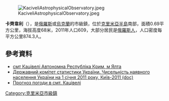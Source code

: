 {{No footnotes|time=2015-09-16T13:08:07+00:00}}
[[Image:KaciveliAstrophysicalObservatory.jpeg|right]]

'''卡齊韋利'''（{{lang-ru|Кацивели}}），是[[俄羅斯|俄羅斯]]或[[烏克蘭|烏克蘭]]的市級鎮，位於[[克里米亞半島|克里米亞半島]]南部，面積0.69平方公里，海拔高度68米，2011年人口609，大部分居民是[[俄羅斯人|俄羅斯人]]，人口密度每平方公里874.3人。

==參考資料==
*[http://gska2.rada.gov.ua/pls/z7502/A005?rdat1=16.02.2009&rf7571=1315 смт Кацівелі Автономна Республіка Крим, м Ялта]{{dead link|date=2017年11月 |bot=InternetArchiveBot |fix-attempted=yes }}
*[https://web.archive.org/web/20121010205321/http://stat6.stat.lviv.ua/PXWEB2007/ukr/publ/2011/chnas.zip Державний комітет статистики України. Чисельність наявного населення України на 1 січня 2011 року, Київ-2011 (doc)]
*[http://weather.in.ua/ua/krym/10312 Прогноз погоди в смт. Кацівелі] {{Wayback|url=http://weather.in.ua/ua/krym/10312 |date=20200813151435 }}

{{coord|44|23|46|N|33|58|16|E|scale:30000|display=title}}

{{DEFAULTSORT:Кацівелі}}
[[Category:克里米亞市級鎮|Category:克里米亞市級鎮]]


{{Crimea-geo-stub}}